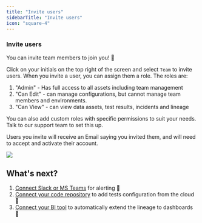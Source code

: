 ```yaml
---
title: "Invite users"
sidebarTitle: "Invite users"
icon: "square-4"
---
```


### Invite users

You can invite team members to join you! 🎉

Click on your initials on the top right of the screen and select `Team` to invite users.
When you invite a user, you can assign them a role. The roles are:
1. "Admin" - Has full access to all assets including team management
2. "Can Edit" - can manage configurations, but cannot manage team members and environments.
3. "Can View" - can view data assets, test results, incidents and lineage

You can also add custom roles with specific permissions to suit your needs. Talk to our support team to set this up.

Users you invite will receive an Email saying you invited them, and will need to accept and activate their account.

<Frame>
  <img src="https://res.cloudinary.com/diuctyblm/image/upload/v1704363455/add_users_xdicwh.png" />
</Frame>


## What's next?

1. [Connect Slack or MS Teams](/cloud/guides/enable-slack-alerts) for alerting 🔔
2. [Connect your code repository](/cloud/integrations/code-repo/connect-code-repo) to add tests configuration from the cloud 🔌
3. [Connect your BI tool](/cloud/integrations/bi/connect-bi-tool) to automatically extend the lineage to dashboards 🚀
